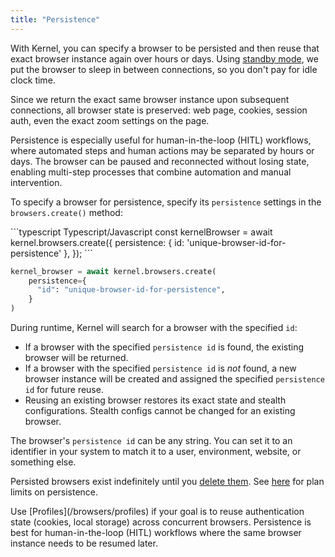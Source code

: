 ```yaml
---
title: "Persistence"
---
```


With Kernel, you can specify a browser to be persisted and then reuse that exact browser instance again over hours or days. Using [standby mode](/browsers/standby), we put the browser to sleep in between connections, so you don't pay for idle clock time.

Since we return the exact same browser instance upon subsequent connections, all browser state is preserved: web page, cookies, session auth, even the exact zoom settings on the page.

Persistence is especially useful for human-in-the-loop (HITL) workflows, where automated steps and human actions may be separated by hours or days. The browser can be paused and reconnected without losing state, enabling multi-step processes that combine automation and manual intervention.

To specify a browser for persistence, specify its `persistence` settings in the `browsers.create()` method:

<CodeGroup>
```typescript Typescript/Javascript
const kernelBrowser = await kernel.browsers.create({
  persistence: {
    id: 'unique-browser-id-for-persistence'
  },
});
```

```python Python
kernel_browser = await kernel.browsers.create(
    persistence={
      "id": "unique-browser-id-for-persistence",
    }
)
```
</CodeGroup>

During runtime, Kernel will search for a browser with the specified `id`:

- If a browser with the specified `persistence id` is found, the existing browser will be returned.
- If a browser with the specified `persistence id` is _not_ found, a new browser instance will be created and assigned the specified `persistence id` for future reuse.
- Reusing an existing browser restores its exact state and stealth configurations. Stealth configs cannot be changed for an existing browser.

The browser's `persistence id` can be any string. You can set it to an identifier in your system to match it to a user, environment, website, or something else.

Persisted browsers exist indefinitely until you [delete them](/browsers/termination). See [here](/info/pricing) for plan limits on persistence.

<Info>
Use [Profiles](/browsers/profiles) if your goal is to reuse authentication state (cookies, local storage) across concurrent browsers. Persistence is best for human-in-the-loop (HITL) workflows where the same browser instance needs to be resumed later.
</Info>
